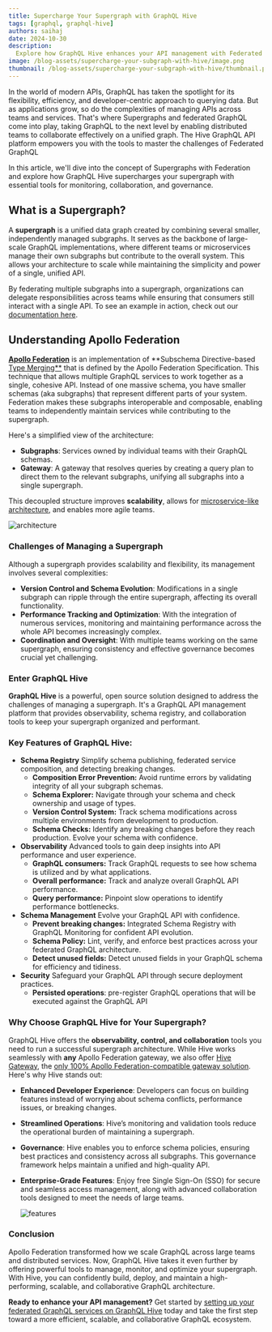 ```yaml
---
title: Supercharge Your Supergraph with GraphQL Hive
tags: [graphql, graphql-hive]
authors: saihaj 
date: 2024-10-30
description:
  Explore how GraphQL Hive enhances your API management with Federated GraphQL. Discover tools for collaboration, monitoring, and governance, simplifying complex API architectures as your applications scale. Dive into the world of modern APIs!
image: /blog-assets/supercharge-your-subgraph-with-hive/image.png
thumbnail: /blog-assets/supercharge-your-subgraph-with-hive/thumbnail.png
---
```


In the world of modern APIs, GraphQL has taken the spotlight for its flexibility, efficiency, and developer-centric approach to querying data. But as applications grow, so do the complexities of managing APIs across teams and services. That's where Supergraphs and federated GraphQL come into play, taking GraphQL to the next level by enabling distributed teams to collaborate effectively on a unified graph. The Hive GraphQL API platform empowers you with the tools to master the challenges of Federated GraphQL

In this article, we'll dive into the concept of Supergraphs with Federation and explore how GraphQL Hive supercharges your supergraph with essential tools for monitoring, collaboration, and governance.

## What is a Supergraph?

A **supergraph** is a unified data graph created by combining several smaller, independently managed subgraphs. It serves as the backbone of large-scale GraphQL implementations, where different teams or microservices manage their own subgraphs but contribute to the overall system. This allows your architecture to scale while maintaining the simplicity and power of a single, unified API.

By federating multiple subgraphs into a supergraph, organizations can delegate responsibilities across teams while ensuring that consumers still interact with a single API. To see an example in action, check out our [documentation here](https://the-guild.dev/graphql/hive/docs/get-started/apollo-federation?utm_source=the_guild\&utm_medium=blog\&utm_campaign=supercharge-your-subgraph-with-hive).

## Understanding Apollo Federation

[**Apollo Federation**](https://www.apollographql.com/docs/federation/?utm_source=the_guild\&utm_medium=blog\&utm_campaign=supercharge-your-subgraph-with-hive) is an implementation of \*\*Subschema Directive-based [Type Merging\*\*](https://the-guild.dev/graphql/stitching/docs/approaches/type-merging?utm_source=the_guild\&utm_medium=blog\&utm_campaign=supercharge-your-subgraph-with-hive) that is defined by the Apollo Federation Specification. This technique that allows multiple GraphQL services to work together as a single, cohesive API. Instead of one massive schema, you have smaller schemas (aka subgraphs) that represent different parts of your system. Federation makes these subgraphs interoperable and composable, enabling teams to independently maintain services while contributing to the supergraph.

Here's a simplified view of the architecture:

* **Subgraphs**: Services owned by individual teams with their GraphQL schemas.
* **Gateway**: A gateway that resolves queries by creating a query plan to direct them to the relevant subgraphs, unifying all subgraphs into a single supergraph.

This decoupled structure improves **scalability**, allows for [microservice-like architecture](https://microservices.io/patterns/microservices.html?utm_source=the_guild\&utm_medium=blog\&utm_campaign=supercharge-your-subgraph-with-hive), and enables more agile teams.

![architecture](./architecture.png)

### Challenges of Managing a Supergraph

Although a supergraph provides scalability and flexibility, its management involves several complexities:

* **Version Control and Schema Evolution**: Modifications in a single subgraph can ripple through the entire supergraph, affecting its overall functionality.
* **Performance Tracking and Optimization**: With the integration of numerous services, monitoring and maintaining performance across the whole API becomes increasingly complex.
* **Coordination and Oversight**: With multiple teams working on the same supergraph, ensuring consistency and effective governance becomes crucial yet challenging.

### Enter GraphQL Hive

**GraphQL Hive** is a powerful, open source solution designed to address the challenges of managing a supergraph. It's a GraphQL API management platform that provides observability, schema registry, and collaboration tools to keep your supergraph organized and performant.

### Key Features of GraphQL Hive:

* **Schema Registry**
  Simplify schema publishing, federated service composition, and detecting breaking changes.
  * **Composition Error Prevention:** Avoid runtime errors by validating integrity of all your subgraph schemas.
  * **Schema Explorer:** Navigate through your schema and check ownership and usage of types.
  * **Version Control System:** Track schema modifications across multiple environments from development to production.
  * **Schema Checks:** Identify any breaking changes before they reach production. Evolve your schema with confidence.
* **Observability**
  Advanced tools to gain deep insights into API performance and user experience.
  * **GraphQL consumers:** Track GraphQL requests to see how schema is utilized and by what applications.
  * **Overall performance:** Track and analyze overall GraphQL API performance.
  * **Query performance:** Pinpoint slow operations to identify performance bottlenecks.
* **Schema Management**
  Evolve your GraphQL API with confidence.
  * **Prevent breaking changes:** Integrated Schema Registry with GraphQL Monitoring for confident API evolution.
  * **Schema Policy:** Lint, verify, and enforce best practices across your federated GraphQL architecture.
  * **Detect unused fields:**  Detect unused fields in your GraphQL schema for efficiency and tidiness.
* **Security**
  Safeguard your GraphQL API through secure deployment practices.
  * **Persisted operations**: pre-register GraphQL operations that will be executed against the GraphQL API

### Why Choose GraphQL Hive for Your Supergraph?

GraphQL Hive offers the **observability, control, and collaboration** tools you need to run a successful supergraph architecture. While Hive works seamlessly with **any** Apollo Federation gateway, we also offer [Hive Gateway](https://the-guild.dev/graphql/hive/docs/gateway?utm_source=the_guild\&utm_medium=blog\&utm_campaign=supercharge-your-subgraph-with-hive), the [only 100% Apollo Federation-compatible gateway solution](https://the-guild.dev/blog/federation-gateway-audit?utm_source=the_guild\&utm_medium=blog\&utm_campaign=supercharge-your-subgraph-with-hive). Here's why Hive stands out:

* **Enhanced Developer Experience**: Developers can focus on building features instead of worrying about schema conflicts, performance issues, or breaking changes.
* **Streamlined Operations**: Hive’s monitoring and validation tools reduce the operational burden of maintaining a supergraph.
* **Governance**: Hive enables you to enforce schema policies, ensuring best practices and consistency across all subgraphs. This governance framework helps maintain a unified and high-quality API.
* **Enterprise-Grade Features**: Enjoy free Single Sign-On (SSO) for secure and seamless access management, along with advanced collaboration tools designed to meet the needs of large teams.

  ![features](./features.png)

### Conclusion

Apollo Federation transformed how we scale GraphQL across large teams and distributed services. Now, GraphQL Hive takes it even further by offering powerful tools to manage, monitor, and optimize your supergraph. With Hive, you can confidently build, deploy, and maintain a high-performing, scalable, and collaborative GraphQL architecture.

**Ready to enhance your API management?** Get started by [setting up your federated GraphQL services on GraphQL Hive](https://the-guild.dev/graphql/hive/docs/get-started/apollo-federation?utm_source=the_guild\&utm_medium=blog\&utm_campaign=supercharge-your-subgraph-with-hive) today and take the first step toward a more efficient, scalable, and collaborative GraphQL ecosystem.
